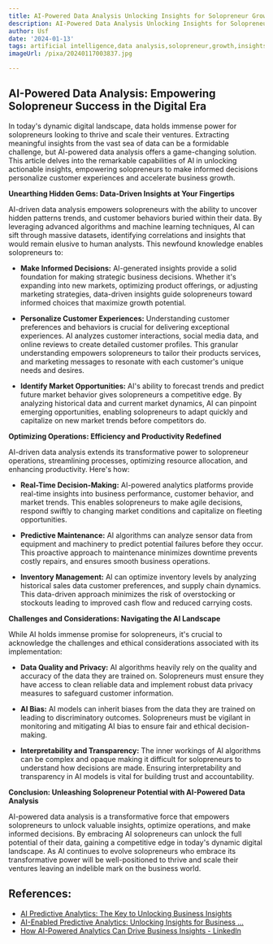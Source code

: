 ```yaml
---
title: AI-Powered Data Analysis Unlocking Insights for Solopreneur Growth
description: AI-Powered Data Analysis Unlocking Insights for Solopreneur Growth
author: Usf
date: '2024-01-13'
tags: artificial intelligence,data analysis,solopreneur,growth,insights,entrepreneurship
imageUrl: /pixa/20240117003837.jpg

---
```

## AI-Powered  Data Analysis: Empowering Solopreneur Success in the Digital Era

In today's dynamic digital landscape, data holds immense power for solopreneurs looking to thrive and scale their  ventures.  Extracting meaningful insights from the  vast sea of data can be a formidable challenge, but AI-powered data analysis  offers a game-changing solution. This article delves into the remarkable capabilities of AI in unlocking actionable insights, empowering solopreneurs  to make informed decisions personalize customer  experiences  and  accelerate  business growth.

**Unearthing Hidden  Gems: Data-Driven Insights at Your Fingertips**

AI-driven data analysis empowers solopreneurs with the ability to uncover hidden patterns trends, and customer behaviors buried within their data. By leveraging  advanced algorithms and machine learning techniques, AI can sift through  massive datasets, identifying correlations and insights that  would remain elusive to human analysts. This newfound knowledge enables solopreneurs to:

* **Make Informed Decisions:** AI-generated insights provide a solid foundation for making strategic business decisions. Whether  it's  expanding into new markets, optimizing product offerings, or adjusting marketing strategies, data-driven insights guide solopreneurs toward informed choices that maximize growth potential.

* **Personalize Customer  Experiences:** Understanding customer preferences and behaviors is crucial for delivering exceptional  experiences. AI  analyzes customer interactions, social media data, and online reviews to create detailed customer profiles. This granular understanding empowers solopreneurs to tailor their products services,  and marketing messages to resonate  with each  customer's unique  needs  and desires.

* **Identify Market Opportunities:** AI's ability to  forecast trends and predict future market behavior gives solopreneurs a competitive edge. By analyzing historical  data and current market dynamics, AI can pinpoint emerging opportunities, enabling solopreneurs  to adapt  quickly and capitalize on new market trends before competitors do.

**Optimizing Operations: Efficiency and Productivity Redefined**

AI-driven data analysis extends its transformative power to solopreneur operations, streamlining processes, optimizing resource allocation, and enhancing productivity.  Here's how:

* **Real-Time Decision-Making:** AI-powered analytics platforms provide real-time insights into business performance,  customer behavior, and market trends. This enables solopreneurs to  make agile decisions, respond swiftly to changing  market conditions and capitalize on fleeting opportunities.

* **Predictive Maintenance:** AI algorithms can analyze sensor data  from equipment and  machinery  to predict potential failures before they occur. This proactive approach to maintenance  minimizes downtime prevents costly repairs, and ensures smooth business operations.

* **Inventory Management:**  AI can optimize inventory levels by analyzing historical sales data customer preferences, and supply chain dynamics. This data-driven approach minimizes the risk of overstocking or stockouts  leading to improved  cash flow and reduced carrying costs.

**Challenges  and Considerations:  Navigating the AI Landscape**

While AI holds immense promise for solopreneurs, it's crucial to acknowledge the challenges and ethical considerations associated  with its implementation:

* **Data Quality and Privacy:** AI algorithms heavily rely on the quality and accuracy  of the data they are trained  on. Solopreneurs must ensure they have access to clean reliable data and implement robust data privacy measures to safeguard customer information.

* **AI Bias:** AI models can inherit  biases from the data they are trained on  leading to discriminatory outcomes. Solopreneurs must be  vigilant in  monitoring and mitigating AI bias  to ensure fair and ethical decision-making.

* **Interpretability and Transparency:** The inner  workings of AI algorithms can be complex and opaque making it difficult for solopreneurs to  understand how decisions are made. Ensuring interpretability and transparency in AI models is vital for building trust and accountability.

**Conclusion: Unleashing Solopreneur Potential with AI-Powered Data Analysis**

AI-powered data analysis is a transformative  force that  empowers solopreneurs to unlock valuable insights, optimize operations, and make informed decisions. By embracing AI solopreneurs  can unlock  the full potential  of  their data, gaining a competitive edge in  today's dynamic digital landscape. As AI continues to evolve solopreneurs  who embrace its transformative power  will be well-positioned to thrive and scale their ventures leaving an indelible mark on the business world.

## References:
- [AI Predictive Analytics: The Key to Unlocking Business Insights](https://mailchimp.com/resources/ai-predictive-analytics/)
- [AI-Enabled Predictive Analytics: Unlocking Insights for Business ...](https://www.linkedin.com/pulse/ai-enabled-predictive-analytics-unlocking-insights-business-thyne)
- [How AI-Powered Analytics Can Drive Business Insights - LinkedIn](https://www.linkedin.com/pulse/unlocking-growth-opportunities-how-ai-powered-analytics-can-drive)
